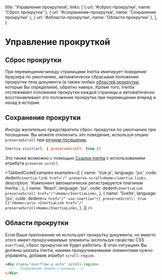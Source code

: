 
  title: 'Управление прокруткой',
  links: [
    { url: '#сброс-прокрутки', name: 'Сброс прокрутки' },
    { url: '#сохранение-прокрутки', name: 'Сохранение прокрутки' },
    { url: '#области-прокрутки', name: 'Области прокрутки' },
  ],
}

# Управление прокруткой

## Сброс прокрутки

При перемещении между страницами Inertia имитирует поведение браузера по умолчанию, автоматически сбрасывая положение прокрутки тела документа (а также любых [областей прокрутки](#области-прокрутки), которые Вы определили), обратно наверх. Кроме того, Inertia отслеживает положение прокрутки каждой страницы и автоматически восстанавливает это положение прокрутки при перемещении вперед и назад в истории.

## Сохранение прокрутки

Иногда желательно предотвратить сброс прокрутки по умолчанию при посещении. Вы можете отключить это поведение, используя опцию `preserveScroll` при [ручном посещении](/requests).

```js
Inertia.visit(url, { preserveScroll: true })
```

Это также возможно с помощью [Ссылок Inertia](/links) с использованием атрибута `preserve-scroll`.

<TabbedCodeExamples
  examples={[
    {
      name: 'Vue.js',
      language: 'jsx',
      code: dedent`
        <inertia-link href="/" preserve-scroll>Home</inertia-link>
      `,
      description: 'Компонент <inertia-link> автоматически регистрируется плагином Inertia.',
    },
    {
      name: 'React',
      language: 'jsx',
      code: dedent`
        <InertiaLink preserveScroll href="/">Home</InertiaLink>
      `,
    },
    {
      name: 'Svelte',
      language: 'jsx',
      code: dedent`
        <a href="/" use:inertia="{{ preserveScroll: true }}">Home</a>\n
        <InertiaLink href="/" preserveScroll>Home</InertiaLink>
      `,
    },
  ]}
/>

## Области прокрутки

Если Ваше приложение не использует прокрутку документа, но вместо этого имеет прокручиваемые элементы (используя свойство CSS `overflow`), сброс прокрутки не будет работать. В этих ситуациях Вы должны указать Inertia, какими прокручиваемыми элементами нужно управлять, добавив атрибут `scroll-region`.

```html
<div class="overflow-y-auto" scroll-region>
  <!-- Содержание Вашей страницы -->
</div>
```

